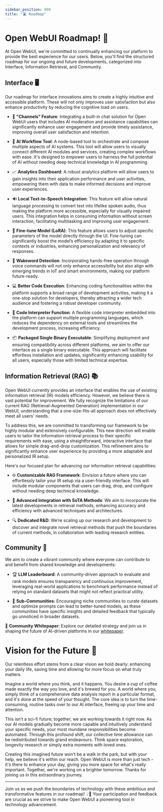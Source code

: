 ```yaml
---
sidebar_position: 800
title: "🛣️ Roadmap"
---
```



<TopBanners />

# Open WebUI Roadmap! 🌟

At Open WebUI, we're committed to continually enhancing our platform to provide the best experience for our users. Below, you'll find the structured roadmap for our ongoing and future developments, categorized into Interface, Information Retrieval, and Community.

## Interface 🖥️

Our roadmap for interface innovations aims to create a highly intuitive and accessible platform. These will not only improves user satisfaction but also enhance productivity by reducing the cognitive load on users.


- 💬 **"Channels" Feature**: Integrating a built-in chat solution for Open WebUI users that includes AI moderation and assistance capabilities can significantly enhance user engagement and provide timely assistance, improving overall user satisfaction and retention.

- 🧠 **AI Workflow Tool**: A node-based tool to orchestrate and compose multiple aspects of AI systems. This tool will allow users to visually connect different AI modules and services, creating complex workflows with ease. It's designed to empower users to harness the full potential of AI without needing deep technical knowledge in AI programming.

- 📈 **Analytics Dashboard**: A robust analytics platform will allow users to gain insights into their application performance and user activities, empowering them with data to make informed decisions and improve user experiences.

- 🔊 **Local Text-to-Speech Integration**: This feature will allow natural language processing to convert text into lifelike spoken audio, thus making the platform more accessible, especially for visually impaired users. This integration helps in consuming information without screen interaction, facilitating multitasking and improving user engagement.

- 🔧 **Fine-tune Model (LoRA)**: This feature allows users to adjust specific parameters of the model directly through the UI. Fine-tuning can significantly boost the model’s efficiency by adapting it to specific contexts or industries, enhancing personalization and relevancy of responses.

- 📣 **Wakeword Detection**: Incorporating hands-free operation through voice commands will not only enhance accessibility but also align with emerging trends in IoT and smart environments, making our platform future-ready.

- 💻 **Better Code Execution**: Enhancing coding functionalities within the platform supports a broad range of development activities, making it a one-stop solution for developers, thereby attracting a wider tech audience and fostering a robust developer community.

- 🤖 **Code Interpreter Function**: A flexible code interpreter embedded into the platform can support multiple programming languages, which reduces the dependency on external tools and streamlines the development process, increasing efficiency.

- 📦 **Packaged Single Binary Executable**: Simplifying deployment and ensuring compatibility across different platforms, we aim to offer our interface as a single binary executable. This approach will facilitate effortless installation and updates, significantly enhancing usability for all users, especially those with limited technical expertise.

## Information Retrieval (RAG) 📚

Open WebUI currently provides an interface that enables the use of existing information retrieval (IR) models efficiency. However, we believe there is vast potential for improvement. We fully recognize the limitations of our current RAG (Retrieval-Augmented Generation) implementation in our WebUI, understanding that a one-size-fits-all approach does not effectively meet all users' needs. 

To address this, we are committed to transforming our framework to be highly modular and extensively configurable. This new direction will enable users to tailor the information retrieval process to their specific requirements with ease, using a straightforward, interactive interface that allows for simple drag-and-drop customization. This refinement aims to significantly enhance user experience by providing a more adaptable and personalized IR setup.

Here's our focused plan for advancing our information retrieval capabilities:

- 🌐 **Customizable RAG Framework**: Envision a future where you can effortlessly tailor your IR setup via a user-friendly interface. This will include modular components that users can drag, drop, and configure without needing deep technical knowledge.

- 🔄 **Advanced Integration with SoTA Methods**: We aim to incorporate the latest developments in retrieval methods, enhancing accuracy and efficiency with advanced techniques and architectures.

- 🔍 **Dedicated R&D**: We’re scaling up our research and development to discover and integrate novel retrieval methods that push the boundaries of current methods, in collaboration with leading research entities.

## Community 🤝

We aim to create a vibrant community where everyone can contribute to and benefit from shared knowledge and developments:

- 🏆 **LLM Leaderboard**: A community-driven approach to evaluate and rank models ensures transparency and continuous improvement, leveraging real-world applications to benchmark performance instead of relying on standard datasets that might not reflect practical utility.

- 👥 **Sub-Communities**: Encouraging niche communities to curate datasets and optimize prompts can lead to better-tuned models, as these communities have specific insights and detailed feedback that typically go unnoticed in broader datasets.

🔗 **Community Whitepaper**: Explore our detailed strategy and join us in shaping the future of AI-driven platforms in our [whitepaper](https://openwebui.com/assets/files/whitepaper.pdf).


# Vision for the Future 🔭

Our relentless effort stems from a clear vision we hold dearly: enhancing your daily life, saving time and allowing for more focus on what truly matters. 

Imagine a world where you think, and it happens. You desire a cup of coffee made exactly the way you love, and it's brewed for you. A world where you, simply think of a comprehensive data analysis report in a particular format, and it's done at the speed of your thought. The core idea is to turn the time-consuming, routine tasks over to our AI interface, freeing up your time and attention.

This isn’t a sci-fi future; together, we are working towards it right now. As our AI models gradually become more capable and intuitively understand your specific needs, your most mundane responsibilities become automated. Through this profound shift, our collective time allowance can be redistributed towards grand endeavours. Think space exploration, longevity research or simply extra moments with loved ones. 

Creating this imagined future won't be a walk in the park, but with your help, we believe it's within our reach. Open WebUI is more than just tech - it's there to enhance your day, giving you more space for what's really important. Together, we're working on a brighter tomorrow. Thanks for joining us in this extraordinary journey.

---

Join us as we push the boundaries of technology with these ambitious and transformative features in our roadmap! 💡🚀 Your participation and feedback are crucial as we strive to make Open WebUI a pioneering tool in technology advancement.